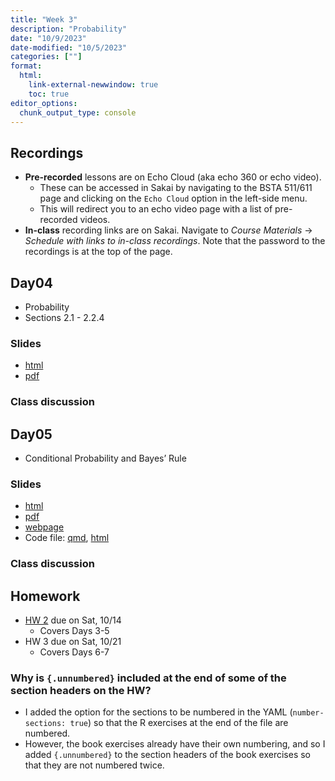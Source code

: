 ```yaml
---
title: "Week 3"
description: "Probability"
date: "10/9/2023"
date-modified: "10/5/2023"
categories: [""]
format: 
  html:
    link-external-newwindow: true
    toc: true
editor_options: 
  chunk_output_type: console
---
```



## Recordings

* __Pre-recorded__ lessons are on Echo Cloud (aka echo 360 or echo video).
    * These can be accessed in Sakai by navigating to the BSTA 511/611 page and clicking on the `Echo Cloud` option in the left-side menu. 
    * This will redirect you to an echo video page with a list of pre-recorded videos.
* __In-class__ recording links are on Sakai. Navigate to _Course Materials_ -> _Schedule with links to in-class recordings_. Note that the password to the recordings is at the top of the page.  



## Day04 

* Probability
* Sections 2.1 - 2.2.4

### Slides

* [html](../slides/Day04_bsta511.qmd)
* [pdf](../LaTeX_slides/Day04_bsta511.pdf)



### Class discussion



## Day05 

* Conditional Probability and Bayes' Rule


### Slides

* [html](../slides/Day05_bsta511.qmd)
* [pdf](https://drive.google.com/drive/folders/1I5-e1Dbso2jBYm5oIbMV0FqdpM-0q8pn)
* [webpage](../slides_md/Day05_bsta511_md.qmd)
* Code file: [qmd](https://github.com/niederhausen/BSTA_511_F23/blob/main/slides_code/Day05_bsta511_code.qmd), [html](../slides_code/Day05_bsta511_code.qmd)

### Class discussion



## Homework

* [HW 2](../homework/HW_2_F23_bsta511.qmd) due on Sat, 10/14
    * Covers Days 3-5
* HW 3 due on Sat, 10/21
    * Covers Days 6-7

### Why is `{.unnumbered}` included at the end of some of the section headers on the HW?

* I added the option for the sections to be numbered in the YAML (`number-sections: true`) so that the R exercises at the end of the file are numbered. 
* However, the book exercises already have their own numbering, and so I added `{.unnumbered}` to the section headers of the book exercises so that they are not numbered twice. 

